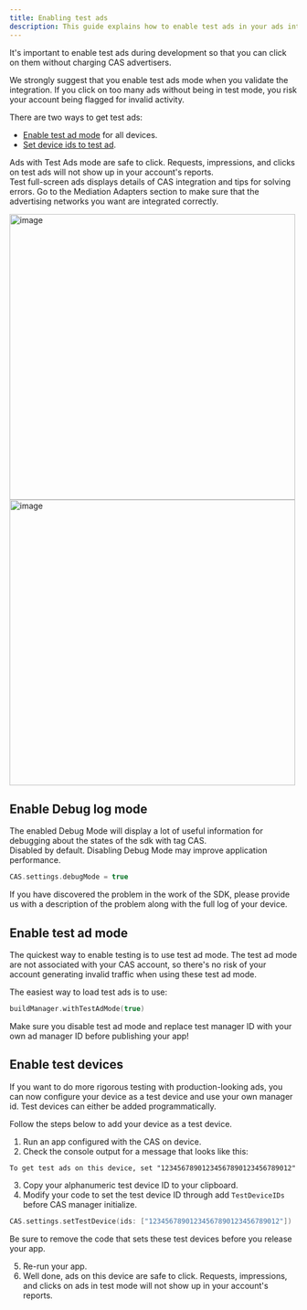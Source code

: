 ```yaml
---
title: Enabling test ads
description: This guide explains how to enable test ads in your ads integration.
---
```


It's important to enable test ads during development so that you can click on them without charging CAS advertisers.

<Error>  
We strongly suggest that you enable test ads mode when you validate the integration.  If you click on too many ads without being in test mode, you risk your account being flagged for invalid activity.
</Error>

There are two ways to get test ads:
- [Enable test ad mode](#enable-test-ad-mode) for all devices.
- [Set device ids to test ad](#enable-test-devices).

Ads with Test Ads mode are safe to click. Requests, impressions, and clicks on test ads will not show up in your account's reports.  
Test full-screen ads displays details of CAS integration and tips for solving errors. Go to the Mediation Adapters section to make sure that the advertising networks you want are integrated correctly.

<Image height="500" alt="image" src="/assets/Enabling-test-ads-1.jpg" />
<Image height="500" alt="image" src="/assets/Enabling-test-ads-2.jpg" />


## Enable Debug log mode
The enabled Debug Mode will display a lot of useful information for debugging about the states of the sdk with tag CAS.   
Disabled by default. Disabling Debug Mode may improve application performance.  

```swift
CAS.settings.debugMode = true
```

<Info>
If you have discovered the problem in the work of the SDK, please provide us with a description of the problem along with the full log of your device.
</Info>

## Enable test ad mode
The quickest way to enable testing is to use test ad mode. The test ad mode are not associated with your CAS account, so there's no risk of your account generating invalid traffic when using these test ad mode.

The easiest way to load test ads is to use:
```swift
buildManager.withTestAdMode(true)
```

<Warning>  
Make sure you disable test ad mode and replace test manager ID with your own ad manager ID before publishing your app!
</Warning>

## Enable test devices
If you want to do more rigorous testing with production-looking ads, you can now configure your device as a test device and use your own manager id. Test devices can either be added programmatically.

Follow the steps below to add your device as a test device.
1. Run an app configured with the CAS on device.
2. Check the console output for a message that looks like this:
```
To get test ads on this device, set "12345678901234567890123456789012"
```
3. Copy your alphanumeric test device ID to your clipboard.
4. Modify your code to set the test device ID through add `TestDeviceIDs` before CAS manager initialize.

```swift
CAS.settings.setTestDevice(ids: ["12345678901234567890123456789012"])
```


<Info>
Be sure to remove the code that sets these test devices before you release your app.  
</Info>

5. Re-run your app. 
6. Well done, ads on this device are safe to click. Requests, impressions, and clicks on ads in test mode will not show up in your account's reports.
